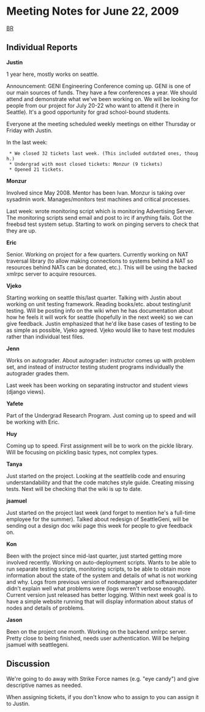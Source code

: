 = Meeting Notes for June 22, 2009 =

[[BR]]

== Individual Reports ==

'''Justin'''

1 year here, mostly works on seattle.

Announcement: GENI Engineering Conference coming up. GENI is one of our main sources of funds. They 
have a few conferences a year. We should attend and demonstrate what we've been working on.
We will be looking for people from our project for July 20-22 who want to attend it (here in Seattle).
It's a good opportunity for grad school-bound students.

Everyone at the meeting scheduled weekly meetings on either Thursday or Friday with Justin.

In the last week:
  * We closed 32 tickets last week. (This included outdated ones, though.)
  * Undergrad with most closed tickets: Monzur (9 tickets)
  * Opened 21 tickets.

'''Monzur'''

Involved since May 2008. Mentor has been Ivan. Monzur is taking over sysadmin work. Manages/monitors test machines and critical processes.

Last week: wrote monitoring script which is monitoring Advertising Server.  The monitoring scripts send email and post to irc if anything fails.
Got the freebsd test system setup. Starting to work on pinging servers to check that they are up.

'''Eric'''

Senior. Working on project for a few quarters. Currently working on NAT traversal library (to allow making connections to systems behind a NAT so resources behind NATs can be donated, etc.). This will be using the backed xmlrpc server to acquire resources.

'''Vjeko'''

Starting working on seattle this/last quarter. Talking with Justin about working on unit testing framework. Reading books/etc. about testing/unit testing. Will be posting info on the wiki when he has documentation about how he feels it will work for seattle (hopefully in the next week) so we can give feedback.
Justin emphasized that he'd like base cases of testing to be as simple as possible, Vjeko agreed.
Vjeko would like to have test modules rather than individual test files.

'''Jenn'''

Works on autograder. About autograder: instructor comes up with problem set, and instead of instructor testing student programs individually the autograder grades them.

Last week has been working on separating instructor and student views (django views).

'''Yafete'''

Part of the Undergrad Research Program. Just coming up to speed and will be working with Eric.

'''Huy'''

Coming up to speed. First assignment will be to work on the pickle library.
Will be focusing on pickling basic types, not complex types.

'''Tanya'''

Just started on the project. Looking at the seattlelib code and ensuring understandability and that the code matches style guide. Creating missing tests.
Next will be checking that the wiki is up to date.

'''jsamuel'''

Just started on the project last week (and forget to mention he's a full-time employee for the summer).
Talked about redesign of SeattleGeni, will be sending out a design doc wiki page this week for people to give feedback on.

'''Kon'''

Been with the project since mid-last quarter, just started getting more involved recently.
Working on auto-deployment scripts. Wants to be able to run separate testing scripts, monitoring scripts, to be able to obtain more information about the state of the system and details of what is not working and why.
Logs from previous version of nodemanager and softwareupdater didn't explain well what problems were (logs weren't verbose enough).
Current version just released has better logging.
Within next week goal is to have a simple website running that will display information about status of nodes and details of problems.

'''Jason'''

Been on the project one month. Working on the backend xmlrpc server. Pretty close to being finished, needs user authentication. Will be helping jsamuel with seattlegeni.

== Discussion ==

We're going to do away with Strike Force names (e.g. "eye candy") and give descriptive names as needed.

When assigning tickets, if you don't know who to assign to you can assign it to Justin.
